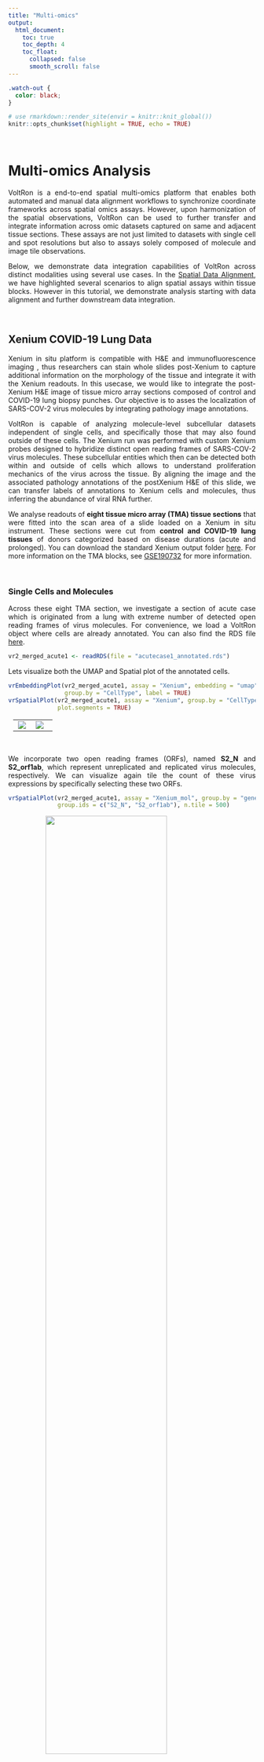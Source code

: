 ```yaml
---
title: "Multi-omics"
output: 
  html_document:
    toc: true
    toc_depth: 4
    toc_float:
      collapsed: false
      smooth_scroll: false
---
```


<style>
.title{
  display: none;
}
body {
  text-align: justify
}
.center {
  display: block;
  margin-left: auto;
  margin-right: auto;
}
table, th, td {
  border-collapse: collapse;
  align-self: center;
  padding-right: 10px;
  padding-left: 10px;
}
</style>

```css
.watch-out {
  color: black;
}
```

```r
# use rmarkdown::render_site(envir = knitr::knit_global())
knitr::opts_chunk$set(highlight = TRUE, echo = TRUE)
```

<br>

# Multi-omics Analysis

VoltRon is a end-to-end spatial multi-omics platform that enables both automated and manual data alignment workflows to synchronize coordinate frameworks across spatial omics assays. However, upon harmonization of the spatial observations, VoltRon can be used to further transfer and integrate information across omic datasets captured on same and adjacent tissue sections. These assays are not just limited to datasets with single cell and spot resolutions but also to assays solely composed of molecule and image tile observations.

Below, we demonstrate data integration capabilities of VoltRon across distinct modalities using several use cases. In the [Spatial Data Alignment](registration.html), we have highlighted several scenarios to align spatial assays within tissue blocks. However in this tutorial, we demonstrate analysis starting with data alignment and further downstream data integration. 

<br>

## Xenium COVID-19 Lung Data 

Xenium in situ platform is compatible with H&E and immunofluorescence imaging , thus researchers can stain whole slides post-Xenium to capture additional information on the morphology of the tissue and integrate it with the Xenium readouts. In this usecase, we would like to integrate the post-Xenium H&E image of tissue micro array sections composed of control and COVID-19 lung biopsy punches. Our objective is to asses the localization of SARS-COV-2 virus molecules by integrating pathology image annotations. 

VoltRon is capable of analyzing molecule-level subcellular datasets independent of single cells, and specifically those that may also found outside of these cells. The Xenium run was performed with custom Xenium probes designed to hybridize distinct open reading frames of SARS-COV-2 virus molecules. These subcellular entities which then can be detected both within and outside of cells which allows to understand proliferation mechanics of the virus across the tissue. By aligning the image and the associated pathology annotations of the postXenium H&E of this slide, we can transfer labels of annotations to Xenium cells and molecules, thus inferring the abundance of viral RNA further. 

We analyse readouts of **eight tissue micro array (TMA) tissue sections** that were fitted into the scan area of a slide loaded on a Xenium in situ instrument. These sections were cut from **control and COVID-19 lung tissues** of donors categorized based on disease durations (acute and prolonged). You can download the standard Xenium output folder [here](https://bimsbstatic.mdc-berlin.de/landthaler/VoltRon/Multiomics/Xenium_SARSCOV2.zip). For more information on the TMA blocks, see [GSE190732](https://www.ncbi.nlm.nih.gov/geo/query/acc.cgi?acc=GSE190732) for more information. 

<br>

### Single Cells and Molecules

Across these eight TMA section, we investigate a section of acute case which is originated from a lung with extreme number of detected open reading frames of virus molecules. For convenience, we load a VoltRon object where cells are already annotated. You can also find the RDS file  [here](https://bimsbstatic.mdc-berlin.de/landthaler/VoltRon/Multiomics/acutecase1_annotated.rds).

```r
vr2_merged_acute1 <- readRDS(file = "acutecase1_annotated.rds")
```

Lets visualize both the UMAP and Spatial plot of the annotated cells.

```r
vrEmbeddingPlot(vr2_merged_acute1, assay = "Xenium", embedding = "umap", 
                group.by = "CellType", label = TRUE)
vrSpatialPlot(vr2_merged_acute1, assay = "Xenium", group.by = "CellType",
              plot.segments = TRUE)
```

<table>
<tbody>
  <tr style = "vertical-align: center">
  <td style = "width:45%; vertical-align: center"> <img src="https://bimsbstatic.mdc-berlin.de/landthaler/VoltRon/Package/images/molecule_vrembeddingplot.png" class="center"></td>
  <td style = "width:55%; vertical-align: center"> <img src="https://bimsbstatic.mdc-berlin.de/landthaler/VoltRon/Package/images/molecule_visualize_celltype.png" class="center"></td>
  </tr>
</tbody>
</table>

<br>

We incorporate two open reading frames (ORFs), named **S2_N** and **S2_orf1ab**, which represent unreplicated and replicated virus molecules, respectively. We can visualize again tile the count of these virus expressions by specifically selecting these two ORFs.

```r
vrSpatialPlot(vr2_merged_acute1, assay = "Xenium_mol", group.by = "gene", 
              group.ids = c("S2_N", "S2_orf1ab"), n.tile = 500)
```

<img width="70%" height="70%" src="https://bimsbstatic.mdc-berlin.de/landthaler/VoltRon/Package/images/molecule_visualize_virus.png" class="center">

<br>

We can even zoom into specific locations at the tissue to investigate virus particles more closely by droping the **n.tile** argument and calling interactive visualization.

```r
vrSpatialPlot(vr2_merged_acute1, assay = "Xenium_mol", group.by = "gene", 
              group.ids = c("S2_N", "S2_orf1ab"), interactive = TRUE, pt.size = 0.1)
```

<img width="70%" height="70%" src="https://bimsbstatic.mdc-berlin.de/landthaler/VoltRon/Package/images/molecules_visualize_virus_zoom.png" class="center">

<br>

In the following sections, we will integrate pathological images and annotations with Xenium datasets to further understand the spatial localization of virus ORF types over the tissue.  

<br>

### Hot Spot Analysis

VoltRon platform allows users to find hot spots of several types of spatial entities, for spots, cells, and even molecules. We first learn spatial neighborhoods from molecules of interests, in this case, the extracellular virus particles and their ORFs.

```r
vr2_merged_acute1
```

```
VoltRon Object 
acute case 1: 
  Layers: Section1 
Assays: Xenium(Main) Xenium_mol 
```

We switch to the molecule assay of the VoltRon object, and select virus ORFs. We also look for other virus ORFs that are 50 pixel distance from each virus molecule to pin point neighborhoods that are rich in virus.

```r
vr2_merged_acute1 <- getSpatialNeighbors(vr2_merged_acute1, assay = "Xenium_mol", 
                                         group.by = "gene", group.ids = c("S2_N", "S2_orf1ab"), 
                                         method = "radius", radius = 50)
```

We can now observe the new spatial neighborhood graph saved in the VoltRon object with name **radius**.

```r
vrGraphNames(vr2_merged_acute1)
```

```
[1] "radius"
```

We now select the feature type and graph name to run an hot spot analysis which will label each molecule if their neighborhood are dense in other virus molecules.

```r
vr2_merged_acute1 <- getHotSpotAnalysis(vr2_merged_acute1, assay = "Xenium_mol", 
                                        features = "gene", graph.type = "radius")
vrSpatialPlot(vr2_merged_acute1, assay = "Xenium_mol", 
              group.by = "gene_hotspot_flag", group.ids = c("cold", "hot"), 
              alpha = 1, colors = list(cold = "blue", hot = "red"), 
              background.color = "white")
```

<img width="70%" height="70%" src="https://bimsbstatic.mdc-berlin.de/landthaler/VoltRon/Package/images/molecule_visualize_virus_hotspot.png" class="center">

### Automated H&E Registration

VoltRon can analyze and also integrate information from distinct spatial data types such as images, annotations (as regions of interests, i.e. ROIs) and molecules independently. Using such advanced utilities, we can make use of histological information and generate new metadata level information for molecule datasets.

We will first import both histological images and manual annotations using the **importImageData** function which accepts both images to generate tile/pixel level datasets but also allows one to import either a list of segments or [GeoJSON](https://geojson.org/) objects for create ROI-level datasets as separate assays in a single VoltRon layer. The .geojson file was generated using [QuPath](https://qupath.github.io/) on the same section H&E image of one Xenium section with the acute COVID-19 case. We also have to flip the coordinates of ROI annotations also for they were directly imported from QuPath which incorporates a reverse coordinate system on the y-axis.

Once imported, the resulting VoltRon object will have two assays in a single layer, one for tile dataset of the H&E image and the other for ROI based annotations of again the same image. You can download the H&E image from [here](https://bimsbstatic.mdc-berlin.de/landthaler/VoltRon/Multiomics/acutecase1_HE.jpg), and download the json file from [here](https://bimsbstatic.mdc-berlin.de/landthaler/VoltRon/Multiomics/acutecase1_membrane.geojson).

```r
# get image
imgdata <- importImageData("acutecase1_HE.jpg", 
                           segments = "acutecase1_membrane.geojson", 
                           sample_name = "acute case 1 (HE)")
imgdata <- flipCoordinates(imgdata, assay = "ROIAnnotation")
imgdata
```

```
VoltRon Object 
acute case 1 (HE): 
  Layers: Section1 
Assays: ImageData(Main) ROIAnnotation 
Features: main(Main) 
```

By visualizing these annotations interactively, we can see that the ROIs point to the hyaline membranes. Here, we likely find extra-cellular SARS-COV-2 molecules mostly outside of any single cell.

```r
vrSpatialPlot(imgdata, assay = "ROIAnnotation", group.by = "Sample", 
              alpha = 0.7, interactive = TRUE)
```

<img width="60%" height="60%" src="https://bimsbstatic.mdc-berlin.de/landthaler/VoltRon/Package/images/molecule_Covid_HE_zoom.png" class="center">

<br>

At a first glance, although the Xenium (DAPI) and H&E images are associated with the same TMA core, they were captured in a different perspective; that is, one image is almost the 90 degree rotated version of the other. We will account for this rotation when we (automatically) align the Xenium data with the H&E image. 

```r
vr2_merged_acute1 <- modulateImage(vr2_merged_acute1, brightness = 300, channel = "DAPI")
vrImages(vr2_merged_acute1, assay = "Assay7", scale.perc = 20)
vrImages(imgdata, assay = "Assay1", scale.perc = 20)
```

<img width="90%" height="90%" src="https://bimsbstatic.mdc-berlin.de/landthaler/VoltRon/Package/images/multiomic_twoimages.png" class="center">

<br>

We now register the H&E image and annotations to the DAPI image of Xenium section using the **registerSpatialData** function. We select FLANN (with "Homography" method) automated registration mode, negate the DAPI image of the Xenium slide, turn 90 degrees to the left and set the scale parameter of both images to **width = 1859**. See [Spatial Data Alignment](registration.html) tutorial for more information. 

```r
xen_reg <- registerSpatialData(object_list = list(vr2_merged_acute1, imgdata))
```

<img width="90%" height="90%" src="https://bimsbstatic.mdc-berlin.de/landthaler/VoltRon/Package/images/molecule_HE_registration.png" class="center">

<br>

Once registered, we can isolate the registered H&E data and use it further analysis. We can transfer images and their channels across assays of one or multiple VoltRon objects. Here, we save the registered image of the H&E data as an additional channel of Xenium section of the acuse case 1 sample with molecule data.

```r
imgdata_reg <- xen_reg$registered_spat[[2]]
vrImages(vr2_merged_acute1[["Assay7"]], name = "main", channel = "H&E") <- 
  vrImages(imgdata_reg, assay = "Assay1", name = "main_reg")
vrImages(vr2_merged_acute1[["Assay8"]], name = "main", channel = "H&E") <- 
  vrImages(imgdata_reg, assay = "Assay1", name = "main_reg")
```

We can now observe the new channels available for the both molecule and cell-level assays of Xenium data. 

```r
vrImageChannelNames(vr2_merged_acute1)
```

```
               Assay    Layer       Sample  Spatial Channels
Assay7        Xenium Section1 acute case 1     main DAPI,H&E
Assay8    Xenium_mol Section1 acute case 1     main DAPI,H&E
```

<br>

You can also add the VoltRon object of H&E data as an additional assay of the Xenium section such that one layer includes cell, molecules, ROI Annotations and images in the same time. Specifically, we add the ROI annotation to the Xenium VoltRon object using the **addAssay** function where we choose the destination sample/block and the layer of the assay. 

```r
vr2_merged_acute1 <- addAssay(vr2_merged_acute1,
                              assay = imgdata_reg[["Assay2"]],
                              metadata = Metadata(imgdata_reg, assay = "ROIAnnotation"),
                              assay_name = "ROIAnnotation",
                              sample = "acute case 1", layer = "Section1")
vr2_merged_acute1
```

```
VoltRon Object 
acute case 1: 
  Layers: Section1 
Assays: ROIAnnotation(Main) Xenium_mol Xenium 
```

<br>

### Interactive Visualization

Once the H&E image is registered and transfered to the Xenium data, we can convert the VoltRon object into an Anndata object (h5ad file) and use [TissUUmaps](https://tissuumaps.github.io/) tool for interactive visualization.

```r
# convert VoltRon object to h5ad
as.AnnData(vr2_merged_acute1, assay = "Xenium", file = "vr2_merged_acute1.h5ad", 
           flip_coordinates = TRUE, name = "main", channel = "H&E")
```

To run TissUUmaps please follow installation instructions [here](https://tissuumaps.github.io/installation/), then you can simply drag and drop both the h5ad file and png file to the application.

<img width="90%" height="90%" src="https://bimsbstatic.mdc-berlin.de/landthaler/VoltRon/Package/images/multiomic_interactivevisualization.png" class="center">

<br>

### Label Transfer

Now we can transfer ROI annotations as additional metadata features of the molecule assay. We will refer the new metadata column as "Region" which will indicate if the molecule is within any annotated ROI in the same layer.

```r
vrMainAssay(vr2_merged_acute1) <- "ROIAnnotation"
vr2_merged_acute1$Region <- vrSpatialPoints(vr2_merged_acute1)

# set the spatial coordinate system of ROI Annotations assay
vrMainSpatial(vr2_merged_acute1[["Assay9"]]) <- "main_reg"

# transfer ROI annotations to molecules
vr2_merged_acute1 <- transferData(object = vr2_merged_acute1, from = "Assay9", to = "Assay8", 
                                  features = "Region")

# Metadata of molecules
Metadata(vr2_merged_acute1, assay = "Xenium_mol")
```

<div><pre><code style="font-size: 11px;">                            id assay_id overlaps_nucleus   gene       qv      Assay    Layer       Sample    Region
                        &lt;char&gt;   &lt;char&gt;            &lt;int&gt; &lt;char&gt;    &lt;num&gt;     &lt;char&gt;   &lt;char&gt;       &lt;char&gt;    &lt;char&gt;
     1: 281651070371256_cb791e   Assay8                0   ENAH 40.00000 Xenium_mol Section1 acute case 1 undefined
     2: 281651070371258_cb791e   Assay8                1  CD274 40.00000 Xenium_mol Section1 acute case 1 undefined
     3: 281651070372515_cb791e   Assay8                0  CD163 40.00000 Xenium_mol Section1 acute case 1 undefined
     4: 281651070374059_cb791e   Assay8                1   CTSL 33.97290 Xenium_mol Section1 acute case 1 undefined
     5: 281651070374411_cb791e   Assay8                0    C1S 40.00000 Xenium_mol Section1 acute case 1 undefined
    ---                                                                                                            
785787: 281874408669584_cb791e   Assay8                0  SFRP2 40.00000 Xenium_mol Section1 acute case 1 undefined
785788: 281874408671410_cb791e   Assay8                0   S2_N 40.00000 Xenium_mol Section1 acute case 1 undefined
785789: 281874408672438_cb791e   Assay8                0 S100A8 40.00000 Xenium_mol Section1 acute case 1 undefined
785790: 281874408673446_cb791e   Assay8                0  TIMP1 29.86642 Xenium_mol Section1 acute case 1 undefined
785791: 281874408673882_cb791e   Assay8                0   S2_N 40.00000 Xenium_mol Section1 acute case 1 undefined</code></pre></div>
<br>

This annotations can be accessed from the default molecule level metadata of the VoltRon object.

```r
vrMainAssay(vr2_merged_acute1) <- "Xenium_mol"
head(table(vr2_merged_acute1$Region))
```

```
  ROI1_Assay9  ROI10_Assay9 ROI100_Assay9 ROI101_Assay9 ROI102_Assay9 ROI103_Assay9 
          583           624           784           357           215           200 
```

<br>

Now we will grab these annotations from molecule metadata and calculate the ratio of N to orf1ab frequency of SARS-COV-2 particles across all annotated molecules.

```r
library(dplyr)
s2_summary_hyaline <- 
  Metadata(vr2_merged_acute1, assay = "Xenium_mol") %>%
  filter(gene %in% c("S2_N", "S2_orf1ab"), 
         Region != "undefined") %>% 
  summarise(S2_N = sum(gene == "S2_N"), 
            S2_orf1ab = sum(gene == "S2_orf1ab"), 
            ratio = sum(gene == "S2_N")/sum(gene == "S2_orf1ab")) %>% 
  as.matrix()
s2_summary_hyaline
```

```
      S2_N S2_orf1ab    ratio
[1,] 50977     33532 1.520249
```

<br>

### Manual annotation

To compare the proportion of **S2_N** and **S2_orf1ab** molecules in hyaline membranes with tissue sites of possible infection. We focus on another tissue niche where a large accumulation of cells with high **S2_N** and **S2_orf1ab** counts. 

By visualizing and zooming on a spatial plot with annotated cells, we can detect a site of cells with high infection which are also accompanied by a group of T cells.

```r
vrSpatialPlot(vr2_merged_acute1, assay = "Xenium", group.by = "CellType", 
              group.ids = c("H.I. Cells", "T cells"), plot.segments = TRUE, 
              alpha = 0.6, spatial = "main", channel = "H&E", interactive = TRUE)
```

<img width="80%" height="80%" src="https://bimsbstatic.mdc-berlin.de/landthaler/VoltRon/Package/images/molecule_spatialplot_infected.png" class="center">

<br>

Now we use the **annotateSpatialData** function to create an additional annotation of Xenium molecules directly. By selecting this region of infection we can directly annotate the 'Xenium_mol' assay and the metadata of molecules. We use the H&E image as the background again, and generate a new molecule-level metadata column called "Infected".

```r
vr2_merged_acute1 <- annotateSpatialData(vr2_merged_acute1, assay = "Xenium_mol", 
                                         label = "Region", use.image = TRUE, 
                                         channel = "H&E", annotation_assay = "ROIAnnotation1")
```

<img width="80%" height="80%" src="https://bimsbstatic.mdc-berlin.de/landthaler/VoltRon/Package/images/molecule_annotation_infected.png" class="center">

<br>

### Visualize annotations

Before visualizing the annotations and molecule localizations in the same time, lets make some changes to the metadata. 
We basically wanna change the annotation of all ROIs originated from the GeoJson file to have the label **Hyaline Membrane**.

```r
# update molecule metadata
vrMainAssay(vr2_merged_acute1) <- "Xenium_mol"
vr2_merged_acute1$Region <- gsub("ROI[0-9]+", "Hyaline Membrane",
                                 vr2_merged_acute1$Region)

# update ROI metadata
vrMainAssay(vr2_merged_acute1) <- "ROIAnnotation"
vr2_merged_acute1$Region <- gsub("ROI[0-9]+", "Hyaline Membrane", 
                                 vr2_merged_acute1$Region)
```

Now we can visualize two assays together. We use the **addSpatialLayer** function to overlay molecule locations with both the Hyaline Membrane and the infected region annotations.

```r
vrSpatialPlot(vr2_merged_acute1, assay = "Xenium_mol", group.by = "gene", 
              group.ids = c("S2_N", "S2_orf1ab"), n.tile = 500) |>
  addSpatialLayer(vr2_merged_acute1, assay = "ROIAnnotation", 
                  group.by = "Region", alpha = 0.3, 
                  colors = list(`Hyaline Membrane` = "blue", `Infected` = "yellow"))
```

<img width="70%" height="70%" src="https://bimsbstatic.mdc-berlin.de/landthaler/VoltRon/Package/images/molecule_visualize_virus_overlay.png" class="center">


### Comparison of annotations

By using the newly annotated infection-associated virus molecules, we can do a comparison of infected regions versus the hyaline membranes. 

```r
library(dplyr)
s2_summary_infected <- 
  Metadata(vr2_merged_acute1, assay = "Xenium_mol") %>%
  filter(gene %in% c("S2_N", "S2_orf1ab"), 
         Region == "Infected") %>% 
  summarise(S2_N = sum(gene == "S2_N"), 
            S2_orf1ab = sum(gene == "S2_orf1ab"), 
            ratio = sum(gene == "S2_N")/sum(gene == "S2_orf1ab")) %>% 
  as.matrix()
s2_summary_infected
```

```
     S2_N S2_orf1ab    ratio
[1,] 6376      2372 2.688027
```

Comparison of both the ratio between the infected region and the hyaline membranes show a considerable difference of the population of **S2_N** and **S2_orf1ab** molecules.

```r
S2_table <- matrix(c(s2_summary_hyaline[,1:2], 
                     s2_summary_infected[,1:2]), 
                   dimnames = list(Region = c("Hyaline", "Infected"), 
                                   S2 = c("N", "orf1ab")),
                   ncol = 2,  byrow = TRUE)
S2_table
```

```
          S2
Region     N     orf1ab
  Hyaline  50977 33532 
  Infected 6376  2372
```

A quick test of independance on this contingency table show a significant difference of ratios across Hyaline and Infected regions.

```r
fisher.test(S2_table, alternative = "two.sided")
```

```

	Fisher's Exact Test for Count Data

data:  S2_table
p-value < 2.2e-16
alternative hypothesis: true odds ratio is not equal to 1
95 percent confidence interval:
 0.5382305 0.5941683
sample estimates:
odds ratio 
 0.5655696 
```

## Xenium Breast Cancer Data 

VoltRon allows analyzing biological images, such as H&E stainings of tissue sections, independant to omics assays on either the same or adjacent tissue section. VoltRon defines image tiles, which are collections of image pixels of the same size, and generate latent variables that are analyzed downstream. Unsupervised clustering of these tiles partition regions over the image with respect to morphological features. Here, these regions might be associated to tumor, immune or strama niches can then be transfered to cells in the same tissue section learn collections of cells with similar features. 

We will use the **H&E images** generated from the same sections as the **Xenium In Situ** platform, and cluster tiles of the H&E to later transfer groups of tiles to Xenium cells. 

You can download the Xenium readout and the H&E image of the same tissue section from the [10x Genomics website](https://www.10xgenomics.com/products/xenium-in-situ/preview-dataset-human-breast) (specifically, import **In Situ Replicate 1** and **Supplemental: Post-Xenium H&E image (TIFF)**). 

### Import Spatial Data

We import both Xenium and post-Xenium H&E images into two separate VoltRon objects and overlay H&E images. 

```r
# dependencies
if(!requireNamespace("RBioFormats"))
  BiocManager::install("RBioFormats")
if(!requireNamespace("arrow"))
  install.packages("arrow")
if(!requireNamespace("rhdf5"))
  BiocManager::install("rhdf5")

# import Xenium
Xen_R1 <- importXenium("Xenium_R1/outs",
                       sample_name = "XeniumR1", 
                       resolution_level = 3,
                       overwrite_resolution = TRUE)
Xen_R1
```

```r
Xen_R1_image <- importImageData("Xenium_FFPE_Human_Breast_Cancer_Rep1_he_image.tif",
                                sample_name = "XeniumR1",
                                channel_names = "H&E", 
                                tile.size = 128)
Xen_R1_image                                
```

<br>

### Clustering

Using VoltRon we can also integrate tile-level spatial entities and image tiles with existing image foundation models such as [DinoV2](https://github.com/beneroth13/dinov2) or [UNI](https://github.com/mahmoodlab/UNI). We can parse tiles from VoltRon, and get embedding values from a Foundation model to conduct downstream clustering using PCA and kmeans clustering. See [Image tiles/pixels analysis](pixelanalysis.html#Image_Foundation_Models) tutorial for more information. You can also download the DinoV2 embeddings from [here](https://bimsbstatic.mdc-berlin.de/landthaler/VoltRon/PixelAnalysis/img_128_processed.rds).

```r
embed_data <- readRDS("img_128_processed.rds")
ind <- sapply(vrSpatialPoints(Xen_R1_image), function(x) strsplit(x, split = "_")[[1]][1])
embed_data <- embed_data[ind,]
rownames(embed_data) <- vrSpatialPoints(Xen_R1_image)
vrEmbeddings(Xen_R1_image, type = "dinov2", overwrite = TRUE) <-  embed_data
```

```r
Xen_R1_image <- getPCA(Xen_R1_image, dims = 50, data.type = "dinov2")
Xen_R1_image <- getClusters(Xen_R1_image, method = "kmeans", label = "Cluster_kmeans", data.type = "pca", nclus = 10)
```

```r
vrSpatialPlot(Xen_R1_image, group.by = "Cluster_kmeans", alpha = 1)
```

<img width="70%" height="70%" src="https://bimsbstatic.mdc-berlin.de/landthaler/VoltRon/Package/images/pixel_dinov2_spatial.png" class="center">

<br>

### Automated H&E Registration

In order to transfer the cluster labels of the tiles that partition regions, we need to first syncronize the spatial coordinate systems of the H&E image and the Xenium cells. Here we use the H&E image as the reference image and warp the coordinate system of the Xenium cells using the DAPI channel of the Xenium assay. See [Spatial Data Alignment](registration.html#Alignment_of_Xenium_and_HE) tutorial for more information on image registeration and alignment.

```r
xen_reg <- registerSpatialData(object_list = list(Xen_R1_image, Xen_R1))
```

<img width="85%" height="85%" src="https://bimsbstatic.mdc-berlin.de/landthaler/VoltRon/Package/images/pixel_HE_registration.png" class="center">

<br>

We can now parse the registered Xenium data from the result of the **registerSpatialData** function, and add this assay to the same section as the H&E image. 

```r
Xen_R1_reg <- xen_reg$registered_spat[[2]]
Xen_R1_merged <- Xen_R1_image
Xen_R1_merged <- addAssay(Xen_R1_merged, 
                          metadata = Metadata(Xen_R1_reg), 
                          assay = Xen_R1_reg[["Assay1"]],
                          assay_name = "Xenium",
                          sample = "XeniumR1")
```

### Label Transfer

We can view the combined dataset with the H&E tile data and Xenium assay that are in the same tissue section.

```r
SampleMetadata(Xen_R1_merged)
```

```
           Assay    Layer   Sample
Assay1 ImageData Section1 XeniumR1
Assay2    Xenium Section1 XeniumR1
```

We would like to transfer the labels of the tiles to cells whose centroids are within a single tile. Thus we transfer **Cluster_kmeans** from Assay1 (H&E tiles) to Assay2 (Xenium cells). We can also transfer the H&E image to the Xenium assay the second (registered) coordinate system of Xenium data is sync with the H&E image. 
 
```r
# transfer label
Xen_R1_merged <- transferData(Xen_R1_merged, 
                              from = "Assay1", 
                              to = "Assay2", 
                              features = "Cluster_kmeans", 
                              expand = FALSE)

# transfer image
vrImages(Xen_R1_merged[["Assay2"]], name = "main_reg", channel = "H&E") <- 
  vrImages(Xen_R1_merged, assay = "Assay1")
```

You can visualize the transferred tile labels in two different spatial coordinate systems and with different images (DAPI, H&E etc.) using **spatial** and **channel** arguements, respectively.

```r
vrMainAssay(Xen_R1_merged) <- "Xenium"
vrSpatialPlot(Xen_R1_merged, group.by = "Cluster_kmeans", spatial = "main")
vrSpatialPlot(Xen_R1_merged, group.by = "Cluster_kmeans", spatial = "main_reg", 
              channel = "H&E")
```

<table>
<tbody>
  <tr style = "vertical-align: center">
  <td style = "width:50%; vertical-align: center"> <img src="https://bimsbstatic.mdc-berlin.de/landthaler/VoltRon/Package/images/pixel_dinov2_spatial_cell.png" class="center"></td>
  <td style = "width:50%; vertical-align: center"> <img src="https://bimsbstatic.mdc-berlin.de/landthaler/VoltRon/Package/images/pixel_dinov2_spatial_cell_he.png" class="center"></td>
  </tr>
</tbody>
</table>

<br>

### Marker Analysis

Now that we have labelled cells whose partitioning is determined by the morphological (image foundayion model) features, we can perform marker analysis to determine signatures associated with groups. We convert the cells assays of the VoltRon object to a Seurat object prior to marker analysis, find markers associated with groups and then parse significant markers to visualize later. See [Conversion](conversion.html#Seurat) tutorial for more information on VoltRon's interoperability features.

```r
library(Seurat)
Xen_data_seu <- VoltRon::as.Seurat(Xen_R1_merged, cell.assay = "Xenium", type = "image")
Xen_data_seu <- NormalizeData(Xen_data_seu, scale.factor = 100)
Idents(Xen_data_seu) <- "Cluster_kmeans"
markers_image <- FindAllMarkers(Xen_data_seu)
markers_image_top <- markers_image %>%
  group_by(cluster) %>%
  dplyr::filter(avg_log2FC > 1, p_val_adj < 0.05, pct.1 > 0.5)
head(as.data.frame(markers_image_top))
```

<div><pre><code style="font-size: 13px;">  p_val avg_log2FC pct.1 pct.2 p_val_adj cluster  gene
1     0   1.679807 0.787 0.335         0       8  MLPH
2     0   1.406676 0.869 0.430         0       8  KRT8
3     0   1.442903 0.782 0.359         0       8  CDH1
4     0   1.693801 0.808 0.385         0       8  FASN
5     0   1.526783 0.874 0.458         0       8 EPCAM
6     0   1.493334 0.670 0.259         0       8 MYO5B</code></pre></div>
<br>

Heatmap visualization of these clusters reveal markers of tumor, stroma and immune niches. 

```r
Xen_R1_merged <- normalizeData(Xen_R1_merged, sizefactor = 1000)
vrHeatmapPlot(Xen_R1_merged, group.by = "Cluster_kmeans", 
              features = unique(markers_image_top$gene), 
              show_row_names = TRUE)
```

<img width="85%" height="85%" src="https://bimsbstatic.mdc-berlin.de/landthaler/VoltRon/Package/images/pixel_dinov2_heatmap_cell.png" class="center">

<br>

Inspecting the heatmap and the spatial plot simultanuously, we can see that some tiles are associated with the H&E background where others are representing tumor, immune and stroma niches.

```r
annotation <- Xen_R1_image$Cluster_kmeans 
annotation[annotation %in% c(6,8)] <- "Tumor Niche"
annotation[annotation %in% c(1)] <- "Immune Niche"
annotation[annotation %in% c(2,10,9)] <- "Stroma"
annotation[annotation %in% c(3,5,7,4)] <- "Background"
Xen_R1_image$annotation <- annotation
```

Users can also visualize tile and cell simultaneously and their features.

```r
vrSpatialPlot(Xen_R1_image_subset, group.by = "Cluster_kmeans", alpha = 0.7)
vrSpatialPlot(Xen_R1_image_subset, assay = "Xenium", group.by = "annotation", 
              alpha = 0.7, plot.segments = TRUE, channel = "H&E")
```

<img width="85%" height="85%" src="https://bimsbstatic.mdc-berlin.de/landthaler/VoltRon/Package/images/pixel_dinov2_spatial_cell_joint_subset.png" class="center">

```r
vrSpatialFeaturePlot(Xen_R1_image_subset, assay = "Xenium", 
                     features = c("PTPRC", "EPCAM", "MMP2"), 
                     alpha = 0.7, plot.segments = TRUE, ncol = 2)
```

<img width="85%" height="85%" src="https://bimsbstatic.mdc-berlin.de/landthaler/VoltRon/Package/images/pixel_dinov2_spatial_cell_markers_subset.png" class="center">
